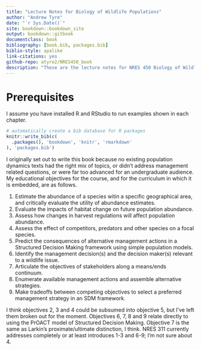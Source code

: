 ```yaml
--- 
title: "Lecture Notes for Biology of Wildlife Populations"
author: "Andrew Tyre"
date: "`r Sys.Date()`"
site: bookdown::bookdown_site
output: bookdown::gitbook
documentclass: book
bibliography: [book.bib, packages.bib]
biblio-style: apalike
link-citations: yes
github-repo: atyre2/NRES450_book
description: "These are the lecture notes for NRES 450 Biology of Wildlife populations at the University of Nebraska."
---
```


# Prerequisites

I assume you have installed R and RStudio to run examples shown in each chapter.

```r
# automatically create a bib database for R packages
knitr::write_bib(c(
  .packages(), 'bookdown', 'knitr', 'rmarkdown'
), 'packages.bib')
```

I originally set out to write this book because no existing population dynamics texts had the right mix of topics, or didn't address management related questions, or were far too advanced for an undergraduate audience. 
My educational objectives for the course, and for the curriculum in which it is embedded, are as follows.

1. Estimate the abundance of a species witin a specific geographical area, and critically evaluate the utility of abundance estimates.
2. Evaluate the impacts of habitat change on future population abundance. 
3. Assess how changes in harvest regulations will affect population abundance.
4. Assess the effect of competitors, predators and other species on a focal species.
5. Predict the consequences of alternative management actions in a Structured Decision Making framework using simple population models.
6. Identify the management decision(s) and the decision maker(s) relevant to a wildlife issue. 
7. Articulate the objectives of stakeholders along a means/ends continuum.
8. Enumerate available management actions and assemble alternative strategies.
9. Make tradeoffs between competing objectives to select a preferred management strategy in an SDM framework.

I think objectives 2, 3 and 4 could be subsumed into objective 5, but I've left them broken out for the moment. Objectives 6, 7, 8 and 9 relate directly to using the PrOACT model of Structured Decision Making. Objective 7 is the same as Larkin's proximate/ultimate distinction, I think. NRES 311 currently addresses completely or at least introduces 1-3 and 6-9; I'm not sure about 4. 
